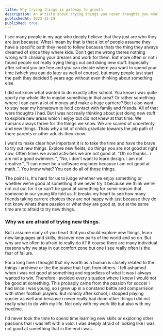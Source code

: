 ```yaml
---
title: Why trying things is gateway to growth
description: An article about trying things you never thoughts you would do
publishedAt: 2023-12-19
published: true
---
```



I see many people in my age who deeply believe that they just are who they are just because. What i mean by that is that a lot of people assume they have a specific path they need to follow because 
thats the thing they always dreamed of since they where kids. Don't get me wrong theres nothing wrong with chaising your dreams and work for them. But more often or not i found people 
not really trying things out and doing new stuff. Especially after school you are free and you can decide where you want to spend your time (which you can do later as well of course), but many people 
just start the path they decided 5 years ago without even thinking about something else. 

I did not know what wanted to do exactly after school. You know i was quite sporty my whole life to maybe something in that area? 
Or rather something where i can earn a lot of money and make a huge carriere? But i also want to stay near my hometown to hold contact with family and friends. All of that were thoughts i had. But i was not really thinking about just doing new stuff to explore new areas which i enjoy but did not knew at that time. We humans always 
thrive for the things we know. We are scared of uncertenty and new things. Thats why a lot of childs gravitate towards the job path of there parents or other adulds they know. 

I want to make clear how important it is to take the time and have the brave to try out new things. Explore new fields, do things you are not good at right now. Often times we 
avoid activities we are not good at. "Oh no thanks.. i am not a good swimmer..", "No, i don't want to learn design. I am not creative.", "I can never be a software engineer because i am not good at math..". 
You know what? You can do all of those things. 

The point is, It's hard for us to judge whether we enjoy something or whether we're good at something if we never try it because we think we're not cut out for it or can't be good at something for some reason that someone in our young life told us. It breaks my heart to see 
how many friends taking carrere choices they are not happy with just because they do not know whats there passion or what they are good at, but at the same time 
are to afraid to try new things. 

 
 ### Why we are afraid of trying new things. 

But i assume many of you heart that you should explore new things, learn new languages and skills, discover new parts of the world and so on. But why are we often 
to afraid to really do it? If course there are many individual reasons why we stay in out comfort zone but one i see really often is the fear of failure. 

For a long time i thought that my worth as a human is closely related to the things i archieve or the the praise that I get from others. I felt ashamed when i was not 
good at something and regardless of what it was i always wanted to win. Therefore i avoided every situation where i knew i would not be good at something. This probaply 
came from the passion for soccer i had since i was young, so i grew up in a constand battle and comparrision with other football players. But ironicly after school, i stopped playing 
soccer as well and because i never really had done other things i did not really what to do with my life. Not only with my work life but also with my freetime.

I'd never took the time to spend time learning new skills or exploring other passions that i was left with a void. I was deeply afraid of looking like i was not good at something that 
in the end i was. 

